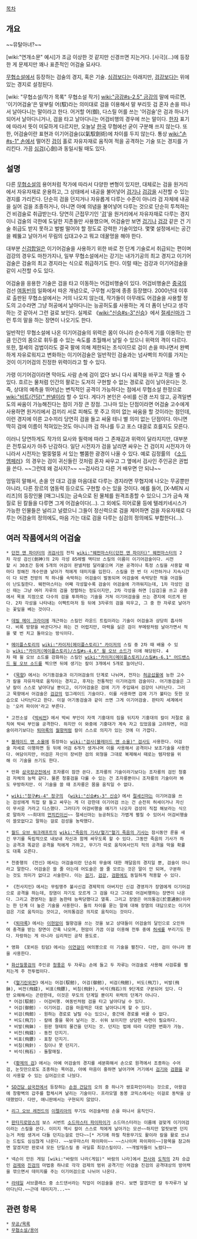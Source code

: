 {{{+1 馭劍術, 御劍術}}} 

[[목차]]
== 개요 ==
{{{#!html
<iframe width="600" height="338" src="//www.youtube.com/embed/rb3u5lUOTrU?rel=0" frameborder="0" allowfullscreen></iframe>
}}}
~~뮤탈아녀?~~

[wiki:"연개소문" 예시]가 조금 이상한 것 같지만 신경쓰면 지는거다. [사극](...)에 등장한 게 문제지만 꽤나 표준적인 어검술 묘사다.

[[무협소설]]에서 등장하는 검술의 경지, 혹은 기술. [[심검]]보다는 아래지만, [[검강]]보다는 위에 있는 경지로 설정된다.

[wiki: "무협소설/작가 목록" 무협소설 작가] [[wiki:"금강#s-2.5" 금강]]의 말에 따르면, '이기어검술'은 말부릴 어(馭)라는 의미대로 검을 이용해서 말 부리듯 검 혼자 손을 떠나서 날아다니는 말이라고 한다. 어거할 어(御), 다스릴 어를 쓰는 '어검술'은 검과 하나가 되어서 날아다니거나, 검을 타고 날아다니는 어검비행의 경우에 쓰는 말이다. [[한자]] 표기에 따라서 뜻이 미묘하게 다르지만, 오늘날 [[한국]] 무협에선 굳이 구분해 쓰지 않는다. 또한, 어검술이란 표현과 이기어검술(以氣馭劍術)에 차이를 두지 않는다. 통상 [[wiki:"손#s-1" 손]]에서 떨어진 [[검]]이 홀로 자유자재로 움직여 적을 공격하는 기술 또는 경지를 가리킨다. 가끔 [[심검]](心劍)과 동일시될 때도 있다.

== 설명 ==
다른 [[무협소설]]의 용어처럼 작가에 따라서 다양한 변형이 있지만, 대체로는 검을 원거리에서 자유자재로 운용하고, 그 상태에서 내공을 불어넣어 [[검기]]나 [[검강]]을 시전할 수 있는 경지를 가리킨다. 단순히 검을 던지거나 자유롭게 다루는 수준이 아니라 검 자체에 내공을 실어 검을 조종하거나, 아니면 아예 의념을 불어넣어 다루는 것으로 단순히 투척하는 건 비검술로 취급받는다. 당연히 근접무기인 '[[검]]'을 원거리에서 자유자재로 다루는 경지이니 검술의 극한에 도달한 지존들만 사용했으며, 어검술만 보면 [[검기]]나 [[검강]] 같은 건 기술 취급도 받지 못하고 벌벌 떨어야 할 정도로 강력한 기술이었다. 몇몇 설정에서는 공간을 꿰뚫고 날아가서 무림의 십대고수고 뭐고 데꿀멍을 해야 한다.

대부분 [[신검합일]]은 이기어검술을 사용하기 위한 바로 전 단계 기술로서 취급되는 편이며 검강의 경우도 마찬가지나, 일부 무협소설에서는 강기는 내가기공의 최고 경지고 이기어검술은 검술의 최고 경지라는 식으로 취급하기도 한다. 이럴 때는 검강과 이기어검술을 같이 시전할 수도 있다.

어검술을 응용한 기술은 검을 타고 이동하는 어검비행술이 있다. 어검비행술은 [[중국]]의 검선 [[여동빈]]의 일화에서 따온 개념으로, 구무협 시절에 종종 등장했다. 2000년대 이후로 출판된 무협소설에서는 거의 나오지 않는데, 작가들이 아무래도 어검술을 사용할 정도의 고수라면 그냥 허공에서 날아다니는 능공허도를 사용하는 게 더 폼이 난다고 생각하는 것 같아서 그런 걸로 보인다. 실제로 《[[wiki:"신승#s-3"신승]]》에서 [[절세신마]]가 그런 투의 말을 하는 장면이 나오기도 한다.

일반적인 무협소설에 나온 이기어검술의 위력은 몸이 아니라 순수하게 기를 이용하는 만큼 인간의 몸으로 휘두를 수 있는 속도를 초월해서 날릴 수 있으니 위력의 격이 다르다. 또한, 절세의 검법이라도 결국 팔에 의해 제한되는 초식이므로 검이 손을 떠나면서 완벽하게 자유로워지고 변화하는 이기어검술은 일반적인 검술과는 넘사벽의 차이를 가지는 것이 이기어검의 진정한 위력이라고 할 수 있다. 

가령 이기어검이라면 막아도 사람 손에 검이 없다 보니 다시 궤적을 바꾸고 적을 벨 수 있다. 흐르는 물처럼 인간의 팔로는 도저히 구현할 수 없는 경로로 검이 날아온다는 것. 즉, 상대의 예측을 뛰어넘는 변칙적인 공격이 가능하다는 점에서 무협소설 한정으로 [[wiki:"비트(건담)" 판넬]]이라 할 수 있다. 게다가 본인은 수비를 신경 쓰지 않고, 공격일변도의 싸움이 가능해진다는 점이 가장 큰 장점. 그나마 있는 단점이라면 어검술 고수에게 사용하면 원거리에서 검끼리 서로 피해도 못 주고 의미 없는 싸움을 할 것이라는 점인데, 이런 경지에 이른 고수끼리 당연히 검을 들고 싸울 테니 별 의미 없는 단점이다. 아니면 딱히 검에 이름이 적혀있는것도 아니니까 검 하나를 두고 포스 대결로 흐를지도 모른다.

이러니 당연하게도 작가의 묘사와 필력에 따라 그 존재감과 위력이 달라지지만, 대부분은 전투묘사가 아주 난감하다. 일단 시전자가 검을 날리면 싸우는 건 검이지 시전자가 아니라서 시전자는 멀뚱멀뚱 서 있는 뻘쭘한 광경이 나올 수 있다. 예로 김정률의 《[[소드 엠페러]]》의 경우는 검이 귀신들린 것처럼 혼자 싸우고 그 옆에서 검사인 주인공은 권법을 쓴다. ~~그런데 왜 검사지?~~ ~~검사라고 다른 거 배우면 안 되냐~~

엄밀히 말해서, 손을 안 대고 검을 마음대로 다루는 경지라면 무협지에 나오는 무공뿐만 아니라, 다른 장르의 염동력 등으로도 구현할 수는 있을 것이다. 예를 들어, [X-MEN 시리즈]의 등장인물 [매그니토]는 금속으로 된 물체를 원격조종할 수 있으니 그가 금속 재질로 된 칼들을 다루면 그게 어검술이다(...). 그 외에도 히어로물 등에 텔레키네시스가 가능한 인물들은 널리고 널렸으니 그들이 정신력으로 검을 제어하면 검을 자유자재로 다루는 어검술의 정의에도, 마음 가는 대로 검을 다루는 심검의 정의에도 부합한다(...).
== 여러 작품에서의 어검술 ==
 * [[던전 앤 파이터]]의 [[귀검사]]의 전직 [[wiki:"웨펀마스터(던전 앤 파이터)" 웨펀마스터]]의 2차 각성 검신(劍神)의 2차 각성 85레벨 액티브 스킬의 이름이 이기어검술이다. 시전할 시 30초간 등에 5개의 어검이 판넬처럼 달라붙으며 기본 공격이나 특정 스킬을 사용할 때마다 정해진 개수만큼 날아가 적에게 데미지를 입힌다. 스킬을 한 번 더 시전하거나 지속시간이 다 되면 전방의 적 하나를 속박하는 어검술이 발동되며 어검술에 속박당한 적을 어검들이 난도질한다. 웨펀마스터는 어째 각성할수록 검술이 어검술에 가까워지는데, 1차 각성인 검신 때는 그냥 여러 자루의 검을 정렬하는 정도이지만, 2차 각성을 하면 [심검]을 쓰고 공중에서 목표 지점으로 다수의 검을 투하하는 기술을 거쳐 이기어검술을 쓰는 경지에 이르게 된다. 2차 각성을 나타내는 이펙트마저 등 뒤에 3자루의 검을 띄우고, 그 중 한 자루로 날아가는 꽃잎을 베는 것이다.

 * [[데빌 메이 크라이]]에 개근하는 스킬인 라운드 트립이라는 기술이 어검술과 상당히 흡사하다. 비록 방향을 바꾼다거나 하는 건 어렵지만, 마력을 실은 검이 부메랑처럼 날아가면서 적을 몇 번 치고 돌아오는 방식이다.

 * [[메이플스토리]]의 [[wiki:"카이저(메이플스토리)" 카이저]]의 스킬 중 2차 때 배울 수 있는 [[wiki:"카이저(메이플스토리)/스킬#s-4.6" 윌 오브 소드]]가 이에 해당된다. 4차 때 윌 오브 소드를 강화하는 스킬인 [[wiki:"카이저(메이플스토리)/스킬#s-6.1" 어드밴스드 윌 오브 소드]]를 찍으면 뒤에 생기는 칼이 3개에서 5개로 늘어난다. 

 * 《[[묵향]]》에서는 어기동검술과 이기어검술의 단계로 나뉘며, 전자는 [[허공섭물]]에 능한 고수가 칼을 자유자재로 움직이는 경지고, 후자는 전통적인 이기어검의 검술이다. 어기동검술은 그냥 칼이 스스로 날아다닐 뿐이고, 이기어검술은 검에 기가 주입돼서 검강이 나타난다. 그리고 묵향에서 어검술은 [[검강]]의 업그레이드 기술이다. 이를 사용하면 검에 기가 불타는 듯한 모습으로 나타난다고 한다. 이걸 어기동검술과 같이 쓰면 그게 이기어검술. 판타지 세계에서는 '오러 파이어'라고 부른다.

 * 고전소설 《[[박씨전]]》에서 박씨 부인이 자객 기홍대의 짐을 뒤지자 기홍대의 칼이 저절로 움직여 박씨 부인을 공격한다. 하지만 이 와중에 기홍대가 계속 자고 있었음을 고려하면, 어검술이라기보다는 [[퇴마록]]의 [[월향]]처럼 칼이 스스로 의지가 있는 것에 더 가깝다.

 * [[블레이드 앤 소울]]에 등장하는 [[wiki:"검사(블레이드 앤 소울)" 검사]]도 사용한다. 어검술 자세로 이행하면 등 뒤에 어검 6개가 생겨나며 이를 사용해서 공격이나 보조기술을 사용한다. 여담이지만, 어검은 자신이 장비한 검의 외형을 그대로 복제해서 때로는 템자랑을 위해 이 기술을 쓰기도 한다.

 * 만화 [[삼국장군전]]에서 조자룡이 잠깐 쓴다. 조자룡의 기술이라기보다는 조자룡의 검인 청홍검 자체의 능력 같다. 물론 청홍검을 다룰 수 있는 건 조자룡뿐이니 조자룡의 기술이라 봐도 무방하지만. 이 기술을 쓸 때 조자룡은 몸을 움직일 수 없다.

 * [[wiki:"정구#s-4" 정구]]의 《[[wiki:"신승#s-3" 신승]]》에서 [[절세신마]]는 이기어검을 쓰는 검성에게 직접 칼 들고 싸우는 게 더 강한데 이기어검 쓰는 건 순전히 허세이거나 자신이 무서운 거라고 디스했다. 그러다가 어검비행술 얘기가 나오자 검성이 직접 해보라는 식으로 말하자 ~~희대의 [[먼치킨]]이신~~ 절세신마는 능공허도는 가볍게 펼칠 수 있어서 어검비행술이 쓸모없다고 말하는 걸로 검성을 농락했다. 

 * [[월드 오브 워크래프트]]의 [[wiki:"죽음의 기사/혈기"혈기 죽음의 기사]]는 잠시동안 룬을 새긴 무기를 독립적으로 내보내 자신과 함께 싸우도록 할 수 있다. 그동안 죽음의 기사가 하는 공격과 똑같은 공격을 적에게 가하고, 무기가 따로 움직여서인지 적의 공격을 막을 확률도 대폭 오른다.

 * 천중행의 《전신》에서는 어검술이란 단순히 무술에 대한 깨달음의 경지일 뿐, 검술이 아니라고 말한다. 어검술은 쓸 줄 아는데 어도술은 쓸 줄 모르는 것은 말이 안 되며, 구분하는 것도 의미가 없다고 서술한다. 이는 [[검기]], [[검강]], [[검환]]에도 동일하게 적용할 수 있다.

 * 《천사지인》에서는 무림맹주 불사신검 경제학의 아버지인 신검 경영자가 장염에게 이기어검으로 공격을 하는데, 장염이 자기도 모르게 그 검을 타고 그대로 어검비행하는 장면이 나온다. 그리고 경영자는 젊은 놈한테 능욕당했다고 열폭. 그리고 장염은 어의통검(於意通劍)이라는 한 단계 더 높은 기술을 사용한다. 둘의 차이를 묻는 말에 대해 장염의 대답으로는 이기어검은 기로 움직이는 것이고, 어의통검은 의지로 움직이는 것이다.

 * 《[[퇴마록]]》에서는 [[이현암]]이 월향검을 쓰는 것을 보고 상대들이 어검술의 달인으로 오인하여 충격을 받는 장면이 간혹 나오며, 현암이 가끔 이걸 이용해 전투 중에 [[허세]]를 부리기도 한다. 자랑하는 게 아니라 심리적인 공작 용도로.

 * 영화 《포비든 킹덤》에서는 [[이연걸]]이 여의봉으로 이 기술을 펼친다. 다만, 검이 아니라 봉을 사용한다.

 * [[화산질풍검]]의 주인공 [[청풍]]은 두 자루는 손에 들고 두 자루는 어검술로 사용해 사검류를 펼치는게 주 전투법이다.

 * 《[[혈기린외전]]》에서는 어검(馭劒), 어검(御劒), 비검(飛劒), 비도(飛刀), 비발(飛鉢), 비전(飛錢), 비표(飛鏢), 비침(飛針), 비석(飛石)의 9단계로 구분되어 있다. 다만 오해해서는 곤란한데, 이것은 무도의 단계일 뿐이지 위력의 단계가 아니다.
  * 어검(馭劒) - 어검비행. 여동빈처럼 검을 타고 날아다닐 수 있다.
  * 어검(御劒) - 이기어검. 검을 마음먹은 대로 날아다니게 할 수 있다.
  * 비검(飛劒) - 원하는 경로로 날릴 수는 있으나, 중간에 경로를 바꿀 수 없다.
  * 비도(飛刀) - 칼에 줄을 묶어 날리는 것. 쉬워 보이지만 상당한 숙련이 필요하다.
  * 비발(飛鉢) - 원판 형태의 물건을 던지는 것. 던지는 법에 따라 다양한 변화가 가능.
  * 비전(飛錢) - 동전 던지기.
  * 비표(飛鏢) - 표창 던지기.
  * 비침(飛針) - 침이나 못 던지기.
  * 비석(飛石) - 돌팔매질.

 * 《[[황제의 검]]》에서는 아예 어검술의 경지를 세분화해서 손으로 원격에서 조종하는 수어검, 눈짓만으로도 조종하는 목어검, 아예 마음이 흥하면 날아가며 거기에서 [[검기]]와 [[검환]]을 같이 사용할 수 있는 심어검으로 나눴다.

 * [[SD건담 삼국전]]에서 등장하는 [[손권 건담]]의 오의 중 하나가 쌍호파인이라는 것으로, 아왕검에 창황벽의 갑주를 합체시켜 날리는 기술이다. 프라모델 동봉 코믹스에서는 이걸로 동탁을 상대했었다. 다만, 애니판에서는 구현되지 않았다.

 * [[리그 오브 레전드]]의 [[이렐리아]]의 무기도 어검술처럼 손을 떠나서 움직인다.

 * [[판타지로망스]]의 보스 서번트 [[소드마스터 파이파이]]가 소드마스터라는 이름에 걸맞게 이기어검이라는 스킬을 쓴다. 이미지 역시 칼이 스스로 적에게 날아가는 모션~~하지만 얼핏보면 던지는거 처럼 생겨서 다들 던지는걸로 안다~~[* 거기에 하필 착용무기도 활이라 칼을 활로 쏘냐는 드립도 심심찮게 나온다. ~~보우마스터 파이파이~~ ~~스나이퍼 파이파이~~]항목을 참고하면 알겠지만 판로내 모든 단일스킬 중 극딜류 최강스킬이다. ~~개발자들이 노렸다~~

 * 넥슨이 만든 게임 [wiki:"바람의 나라(게임)" 바람의 나라]에서 [[전사]]와 [[도적]]의 2차 승급인 [[검제]]와 [[진검]]의 마법중 하나로 각각 검제의 범위 공격기인 어검술 진검의 공격대상의 방어력을 깎으면서 데미지를 주는 이기어검으로 나뉘어 나온다.

 * [[라테일]] 서브클래스 중 소드댄서라는 직업이 어검술을 쓴다. 보면 알겠지만 칼 두자루가 날아다닌다.~~근데 데미지가...~~

== 관련 항목 ==
 * [[무공/목록]]
 * [[무협소설/용어]]
